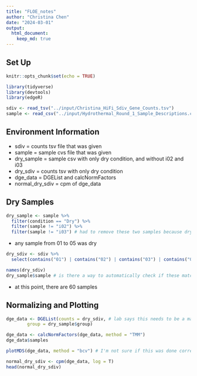 ```yaml
---
title: "FLOE_notes"
author: "Christina Chen"
date: "2024-03-01"
output: 
  html_document: 
    keep_md: true
---
```

## Set Up

```r
knitr::opts_chunk$set(echo = TRUE)
```

```r
library(tidyverse)
library(devtools)
library(edgeR)
```

```r
sdiv <- read_tsv("../input/Christina_HiFi_Sdiv_Gene_Counts.tsv")
sample <- read_csv("../input/Hydrothermal_Round_1_Sample_Descriptions.csv")
```

## Environment Information

- sdiv = counts tsv file that was given
- sample = sample cvs file that was given
- dry_sample = sample csv with only dry condition, and without i02 and i03
- dry_sdiv = counts tsv with only dry condition
- dge_data = DGEList and calcNormFactors
- normal_dry_sdiv = cpm of dge_data

## Dry Samples

```r
dry_sample <- sample %>%
  filter(condition == "Dry") %>%
  filter(sample != "i02") %>%
  filter(sample != "i03") # had to remove these two samples because dry_sdiv did not have counts for these and it wouldn't let me move on with uneven number of sample sizes
```

- any sample from 01 to 05 was dry

```r
dry_sdiv <- sdiv %>%
  select(contains("01") | contains("02") | contains("03") | contains("04") | contains("05")) # would be curious to see how you would've done this part
```

```r
names(dry_sdiv)
dry_sample$sample # is there a way to automatically check if these match? the way i made the dry_sdiv makes it harder to see if they are the same.
```

- at this point, there are 60 samples

## Normalizing and Plotting

```r
dge_data <- DGEList(counts = dry_sdiv, # lab says this needs to be a matrix, but this worked. also i'm not sure if that changes anything or what the difference would be
        group = dry_sample$group)

dge_data <- calcNormFactors(dge_data, method = "TMM")
dge_data$samples
```

```r
plotMDS(dge_data, method = "bcv") # I'm not sure if this was done correctly, most of then are clustered together by condition. (I assume, since it's hard to see with all the over lapping.) But there are a few that seem really spread out, like the j, b, g, m, e, h. Are those the ones that need to be removed? or do I need to plot CPM data to figure out which ones to remove?)
```

```r
normal_dry_sdiv <- cpm(dge_data, log = T)
head(normal_dry_sdiv)
```